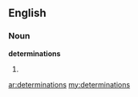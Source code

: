 ==English==

===Noun===
'''determinations'''

# {{plural of|[[determination]]}}

[[ar:determinations]]
[[my:determinations]]